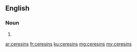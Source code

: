 ==English==

===Noun===
{{head|en}}

# {{plural of|ceresin}}

[[ar:ceresins]]
[[fr:ceresins]]
[[ku:ceresins]]
[[mg:ceresins]]
[[my:ceresins]]